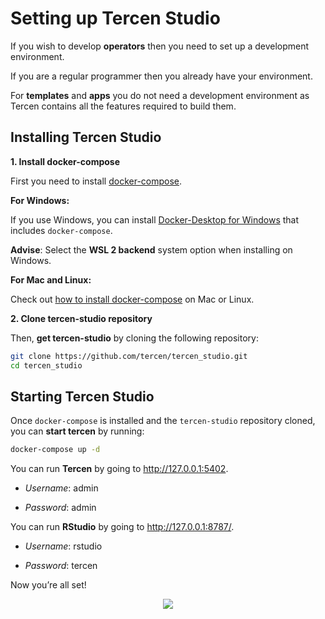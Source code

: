 # Setting up Tercen Studio

If you wish to develop __operators__ then you need to set up a development environment.

If you are a regular programmer then you already have your environment.

For __templates__ and __apps__ you do not need a development environment as Tercen contains all the features required to build them.

## Installing Tercen Studio {-}

**1. Install docker-compose**

First you need to install [docker-compose](https://docs.docker.com/compose/install/). 

**For Windows:**

If you use Windows, you can install [Docker-Desktop for Windows](https://docs.docker.com/docker-for-windows/install/) that includes `docker-compose`.

**Advise**: Select the __WSL 2 backend__ system option when installing on Windows.


**For Mac and Linux:**

Check out [how to install docker-compose](https://docs.docker.com/compose/install/) on Mac or Linux.

**2. Clone tercen-studio repository**

Then, __get tercen-studio__ by cloning the following repository:

```bash
git clone https://github.com/tercen/tercen_studio.git
cd tercen_studio
```

## Starting Tercen Studio {-}

Once `docker-compose` is installed and the `tercen-studio` repository cloned, you can __start tercen__ by running:

```bash
docker-compose up -d
```

You can run **Tercen** by going to [http://127.0.0.1:5402](http://127.0.0.1:5402).

* _Username_: admin

* _Password_: admin

You can run **RStudio** by going to  [http://127.0.0.1:8787/](http://127.0.0.1:8787/).
 
* _Username_: rstudio

* _Password_: tercen

Now you're all set!

<center>![](images/goldfish.png)</center>
